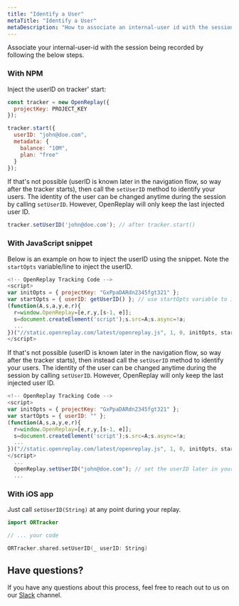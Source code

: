 ```yaml
---
title: "Identify a User"
metaTitle: "Identify a User"
metaDescription: "How to associate an internal-user id with the session recording."
---
```


<YoutubeVideo title="Watch how to Identify users in your replays"
  description="If you don't like reading, you can follow this video tutorial showing you how to associate your replays to your users."
  videoURL="https://youtu.be/xfotXkeyXZM"
/>

Associate your internal-user-id with the session being recorded by following the below steps.

### With NPM

Inject the userID on tracker' start:

```js
const tracker = new OpenReplay({
  projectKey: PROJECT_KEY
});

tracker.start({
  userID: "john@doe.com",
  metadata: {
    balance: "10M",
    plan: "free"
  }
});
```

If that's not possible (userID is known later in the navigation flow, so way after the tracker starts), then call the `setUserID` method to identify your users. The identity of the user can be changed anytime during the session by calling `setUserID`. However, OpenReplay will only keep the last injected user ID.

```js
tracker.setUserID('john@doe.com'); // after tracker.start()
```

### With JavaScript snippet

Below is an example on how to inject the userID using the snippet. Note the `startOpts` variable/line to inject the userID.

```js
<!-- OpenReplay Tracking Code -->
<script>
var initOpts = { projectKey: "GxPpaDARdn2345fgt321" };
var startOpts = { userID: getUserID() }; // use startOpts variable to inject userID
(function(A,s,a,y,e,r){
  r=window.OpenReplay=[e,r,y,[s-1, e]];
  s=document.createElement('script');s.src=A;s.async=!a;
  ...
})("//static.openreplay.com/latest/openreplay.js", 1, 0, initOpts, startOpts);
</script>
```

If that's not possible (userID is known later in the navigation flow, so way after the tracker starts), then instead call the `setUserID` method to identify your users. The identity of the user can be changed anytime during the session by calling `setUserID`. However, OpenReplay will only keep the last injected user ID.

```js
<!-- OpenReplay Tracking Code -->
<script>
var initOpts = { projectKey: "GxPpaDARdn2345fgt321" };
var startOpts = { userID: "" };
(function(A,s,a,y,e,r){
  r=window.OpenReplay=[e,r,y,[s-1, e]];
  s=document.createElement('script');s.src=A;s.async=!a;
  ...
})("//static.openreplay.com/latest/openreplay.js", 1, 0, initOpts, startOpts);
</script>
  ...
  OpenReplay.setUserID("john@doe.com"); // set the userID later in your code
  ...
```

### With iOS app

Just call `setUserID(String)` at any point during your replay.

```swift
import ORTracker

// ... your code

ORTracker.shared.setUserID(_ userID: String)
```

## Have questions?
If you have any questions about this process, feel free to reach out to us on our [Slack](https://slack.openreplay.com) channel.
